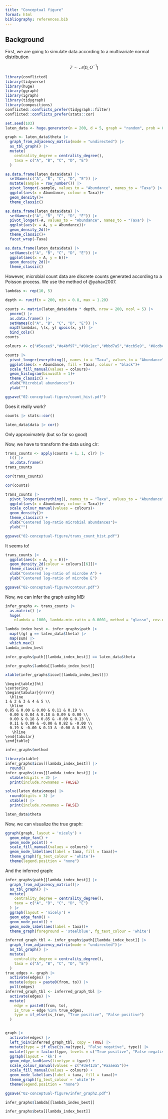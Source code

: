 ```yaml
---
title: "Conceptual figure"
format: html
bibliography: references.bib
---
```


## Background

First, we are going to simulate data according to a multivariate normal distribution

$$
Z \sim \mathcal N(0, \Omega ^{-1})
$$

```r
library(conflicted)
library(tidyverse)
library(huge)
library(ggraph)
library(igraph)
library(tidygraph)
library(compositions)
conflicted::conflicts_prefer(tidygraph::filter)
conflicted::conflicts_prefer(stats::cor)
```

```r
set.seed(103)
laten_data <- huge.generator(n = 200, d = 5, graph = "random", prob = 0.3)
```

```r
graph <- laten_data$theta |>
  graph_from_adjacency_matrix(mode = "undirected") |>
  as_tbl_graph() |>
  mutate(
    centrality_degree = centrality_degree(),
    taxa = c("A", "B", "C", "D", "E") 
  )
```

```r
as.data.frame(laten_data$data) |>
  setNames(c("A", "B", "C", "D", "E")) |>
  mutate(sample = row_number()) |>
  pivot_longer(-sample, values_to = "Abundance", names_to = "Taxa") |>
  ggplot(aes(x = Abundance, colour = Taxa))+
  geom_density()+
  theme_classic()
```

```r
as.data.frame(laten_data$data) |>
  setNames(c("A", "B", "C", "D", "E")) |>
  pivot_longer(-A, values_to = "Abundance", names_to = "Taxa") |>
  ggplot(aes(x = A, y = Abundance))+
  geom_density_2d()+
  theme_classic()+
  facet_wrap(~Taxa)
```

```r
as.data.frame(laten_data$data) |>
  setNames(c("A", "B", "C", "D", "E")) |>
  ggplot(aes(x = A, y = E))+
  geom_density_2d()+
  theme_classic()

```

However, microbial count data are discrete counts generated according to a Poisson process. We use the method of @yahav2007.

```r
lambdas <- rep(10, 5)

depth <- runif(n = 200, min = 0.8, max = 1.20)

counts <- matrix(laten_data$data * depth, nrow = 200, ncol = 5) |> 
  pnorm() |>
  as.data.frame() |>
  setNames(c("A", "B", "C", "D", "E")) |>
  map2(lambdas, \(x, y) qpois(x, y)) |>
  bind_cols()
counts
```

```r
colours <- c("#5ecee9","#e4bf97","#98c2ec","#bbd7a5","#ccb5e9", "#8cdbcf", "#ebacbe")

counts |>
  pivot_longer(everything(), names_to = "Taxa", values_to = "Abundance") |>
  ggplot(aes(x = Abundance, fill = Taxa), colour = "black")+
  scale_fill_manual(values = colours)+
  geom_histogram(binwidth = 1)+
  theme_classic() +
  xlab("Microbial abundances")+
  ylab("")

ggsave("02-conceptual-figure/count_hist.pdf")
```

Does it really work?

```r
counts |> stats::cor()
```

```r
laten_data$data |> cor()
```

Only approximately (but so far so good)

Now, we have to transform the data using clr:

```r
trans_counts <- apply(counts + 1, 1, clr) |>
  t() |>
  as.data.frame()
trans_counts
```

```r
cor(trans_counts)
```

```r
cor(counts)
```

```r
trans_counts |>
  pivot_longer(everything(), names_to = "Taxa", values_to = "Abundance") |>
  ggplot(aes(x = Abundance, colour = Taxa))+
  scale_colour_manual(values = colours)+
  geom_density()+
  theme_classic() +
  xlab("Centered log-ratio microbial abundances")+
  ylab("")

ggsave("02-conceptual-figure/trans_count_hist.pdf")
```

It seems to!

```r
trans_counts |>
  ggplot(aes(x = A, y = E))+
  geom_density_2d(colour = colours[[6]])+
  theme_classic() +
  xlab("Centered log-ratio of microbe A") +
  ylab("Centered log-ratio of microbe E")

ggsave("02-conceptual-figure/contour.pdf")
```

Now, we can infer the graph using MB:

```r
infer_graphs <- trans_counts |>
  as.matrix() |>
  huge(
    nlambda = 1000, lambda.min.ratio = 0.0001, method = "glasso", cov.output = TRUE)


```

```r
lambda_index_best <- infer_graphs$path |>
  map(\(g) g == laten_data$theta) |>
  map(sum) |>
  which.max()
lambda_index_best
```

```r
infer_graphs$path[[lambda_index_best]] == laten_data$theta
```

```r
infer_graphs$lambda[[lambda_index_best]]
```

```r
xtable(infer_graphs$icov[[lambda_index_best]])

```

```         
\begin{table}[ht]
\centering
\begin{tabular}{rrrrr}
  \hline
1 & 2 & 3 & 4 & 5 \\ 
  \hline
0.85 & 0.00 & 0.00 & 0.11 & 0.19 \\ 
  0.00 & 0.84 & 0.18 & 0.09 & 0.00 \\ 
  0.00 & 0.18 & 0.85 & -0.00 & 0.13 \\ 
  0.11 & 0.09 & -0.00 & 0.82 & -0.00 \\ 
  0.19 & -0.00 & 0.13 & -0.00 & 0.85 \\ 
   \hline
\end{tabular}
\end{table}
```

```r
infer_graphs$method
```

```r
library(xtable)
infer_graphs$icov[[lambda_index_best]] |>
  round()
infer_graphs$icov[[lambda_index_best]] |>
  xtable(digits = 3) |>
  print(include.rownames = FALSE)
```

```r
solve(laten_data$omega) |>
  round(digits = 3) |>
  xtable() |>
  print(include.rownames = FALSE)
```

```r
laten_data$theta
```

Now, we can visualize the true graph:

```r
ggraph(graph, layout = 'nicely') + 
  geom_edge_fan() + 
  geom_node_point() +
  scale_fill_manual(values = colours) +
  geom_node_label(aes(label = taxa, fill = taxa))+
  theme_graph(fg_text_colour = 'white')+
  theme(legend.position = "none")
```

And the inferred graph:

```r
infer_graphs$path[[lambda_index_best]] |>
  graph_from_adjacency_matrix()|>
  as_tbl_graph() |>
  mutate(
    centrality_degree = centrality_degree(),
    taxa = c("A", "B", "C", "D", "E") 
  ) |>
  ggraph(layout = 'nicely') + 
  geom_edge_fan0() + 
  geom_node_point() + 
  geom_node_label(aes(label = taxa))+
  theme_graph(foreground = 'steelblue', fg_text_colour = 'white')
```

```r
inferred_graph_tbl <- infer_graphs$path[[lambda_index_best]] |>
  graph_from_adjacency_matrix(mode = "undirected")|>
  as_tbl_graph() |>
  mutate(
    centrality_degree = centrality_degree(),
    taxa = c("A", "B", "C", "D", "E") 
  )
true_edges <- graph |>
  activate(edges) |>
  mutate(edges = paste0(from, to)) |>
  pull(edges)
inferred_graph_tbl <- inferred_graph_tbl |>
  activate(edges) |>
  mutate(
    edge = paste0(from, to),
    is_true = edge %in% true_edges,
    type = if_else(is_true, "True positive", "False positive")
  )


graph |>
  activate(edges) |>
  left_join(inferred_graph_tbl, copy = TRUE) |>
  mutate(type = if_else(is.na(type), "False negative", type)) |>
  mutate(type = factor(type, levels = c("True positive", "False negative"))) |>
  ggraph(layout = 'kk') + 
  geom_edge_fan0(aes(linetype = type)) + 
  scale_colour_manual(values = c("#3e413a","#aaaea5"))+
  scale_fill_manual(values = colours) +
  geom_node_label(aes(label = taxa, fill = taxa))+
  theme_graph(fg_text_colour = 'white')+
  theme(legend.position = "none")

ggsave("02-conceptual-figure/infer_graph2.pdf")
```

```r
infer_graphs$lambda[[lambda_index_best]]
```

```r
infer_graphs$beta[[lambda_index_best]]
```

```r

```

